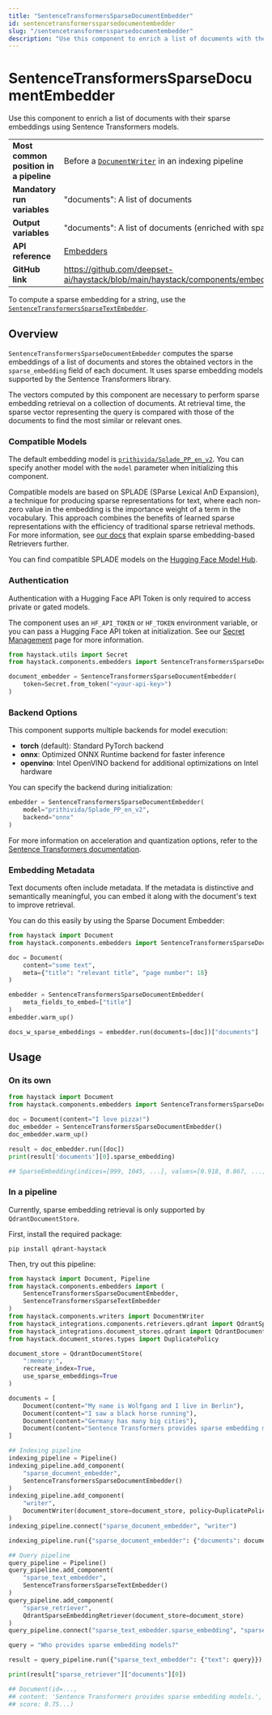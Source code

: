 ```yaml
---
title: "SentenceTransformersSparseDocumentEmbedder"
id: sentencetransformerssparsedocumentembedder
slug: "/sentencetransformerssparsedocumentembedder"
description: "Use this component to enrich a list of documents with their sparse embeddings using Sentence Transformers models."
---
```


# SentenceTransformersSparseDocumentEmbedder

Use this component to enrich a list of documents with their sparse embeddings using Sentence Transformers models.

|  |  |
| --- | --- |
| **Most common position in a pipeline** | Before a [`DocumentWriter`](../writers/documentwriter.mdx) in an indexing pipeline                                                          |
| **Mandatory run variables**            | "documents": A list of documents                                                                                                   |
| **Output variables**                   | "documents": A list of documents (enriched with sparse embeddings)                                                                 |
| **API reference**                      | [Embedders](/reference/embedders-api)                                                                                                     |
| **GitHub link**                        | https://github.com/deepset-ai/haystack/blob/main/haystack/components/embedders/sentence_transformers_sparse_document_embedder.py |

To compute a sparse embedding for a string, use the [`SentenceTransformersSparseTextEmbedder`](sentencetransformerssparsetextembedder.mdx).

## Overview

`SentenceTransformersSparseDocumentEmbedder` computes the sparse embeddings of a list of documents and stores the obtained vectors in the `sparse_embedding` field of each document. It uses sparse embedding models supported by the Sentence Transformers library.

The vectors computed by this component are necessary to perform sparse embedding retrieval on a collection of documents. At retrieval time, the sparse vector representing the query is compared with those of the documents to find the most similar or relevant ones.

### Compatible Models

The default embedding model is [`prithivida/Splade_PP_en_v2`](https://huggingface.co/prithivida/Splade_PP_en_v2). You can specify another model with the `model` parameter when initializing this component.

Compatible models are based on SPLADE (SParse Lexical AnD Expansion), a technique for producing sparse representations for text, where each non-zero value in the embedding is the importance weight of a term in the vocabulary. This approach combines the benefits of learned sparse representations with the efficiency of traditional sparse retrieval methods. For more information, see [our docs](../retrievers.mdx#sparse-embedding-based-retrievers) that explain sparse embedding-based Retrievers further.

You can find compatible SPLADE models on the [Hugging Face Model Hub](https://huggingface.co/models?search=splade).

### Authentication

Authentication with a Hugging Face API Token is only required to access private or gated models.

The component uses an `HF_API_TOKEN` or `HF_TOKEN` environment variable, or you can pass a Hugging Face API token at initialization. See our [Secret Management](../../concepts/secret-management.mdx) page for more information.

```python
from haystack.utils import Secret
from haystack.components.embedders import SentenceTransformersSparseDocumentEmbedder

document_embedder = SentenceTransformersSparseDocumentEmbedder(
    token=Secret.from_token("<your-api-key>")
)
```

### Backend Options

This component supports multiple backends for model execution:

- **torch** (default): Standard PyTorch backend
- **onnx**: Optimized ONNX Runtime backend for faster inference
- **openvino**: Intel OpenVINO backend for additional optimizations on Intel hardware

You can specify the backend during initialization:

```python
embedder = SentenceTransformersSparseDocumentEmbedder(
    model="prithivida/Splade_PP_en_v2",
    backend="onnx"
)
```

For more information on acceleration and quantization options, refer to the [Sentence Transformers documentation](https://sbert.net/docs/sentence_transformer/usage/efficiency.html).

### Embedding Metadata

Text documents often include metadata. If the metadata is distinctive and semantically meaningful, you can embed it along with the document's text to improve retrieval.

You can do this easily by using the Sparse Document Embedder:

```python
from haystack import Document
from haystack.components.embedders import SentenceTransformersSparseDocumentEmbedder

doc = Document(
    content="some text",
    meta={"title": "relevant title", "page number": 18}
)

embedder = SentenceTransformersSparseDocumentEmbedder(
    meta_fields_to_embed=["title"]
)
embedder.warm_up()

docs_w_sparse_embeddings = embedder.run(documents=[doc])["documents"]
```

## Usage

### On its own

```python
from haystack import Document
from haystack.components.embedders import SentenceTransformersSparseDocumentEmbedder

doc = Document(content="I love pizza!")
doc_embedder = SentenceTransformersSparseDocumentEmbedder()
doc_embedder.warm_up()

result = doc_embedder.run([doc])
print(result['documents'][0].sparse_embedding)

## SparseEmbedding(indices=[999, 1045, ...], values=[0.918, 0.867, ...])
```

### In a pipeline

Currently, sparse embedding retrieval is only supported by `QdrantDocumentStore`.

First, install the required package:

```shell
pip install qdrant-haystack
```

Then, try out this pipeline:

```python
from haystack import Document, Pipeline
from haystack.components.embedders import (
    SentenceTransformersSparseDocumentEmbedder,
    SentenceTransformersSparseTextEmbedder
)
from haystack.components.writers import DocumentWriter
from haystack_integrations.components.retrievers.qdrant import QdrantSparseEmbeddingRetriever
from haystack_integrations.document_stores.qdrant import QdrantDocumentStore
from haystack.document_stores.types import DuplicatePolicy

document_store = QdrantDocumentStore(
    ":memory:",
    recreate_index=True,
    use_sparse_embeddings=True
)

documents = [
    Document(content="My name is Wolfgang and I live in Berlin"),
    Document(content="I saw a black horse running"),
    Document(content="Germany has many big cities"),
    Document(content="Sentence Transformers provides sparse embedding models."),
]

## Indexing pipeline
indexing_pipeline = Pipeline()
indexing_pipeline.add_component(
    "sparse_document_embedder",
    SentenceTransformersSparseDocumentEmbedder()
)
indexing_pipeline.add_component(
    "writer",
    DocumentWriter(document_store=document_store, policy=DuplicatePolicy.OVERWRITE)
)
indexing_pipeline.connect("sparse_document_embedder", "writer")

indexing_pipeline.run({"sparse_document_embedder": {"documents": documents}})

## Query pipeline
query_pipeline = Pipeline()
query_pipeline.add_component(
    "sparse_text_embedder",
    SentenceTransformersSparseTextEmbedder()
)
query_pipeline.add_component(
    "sparse_retriever",
    QdrantSparseEmbeddingRetriever(document_store=document_store)
)
query_pipeline.connect("sparse_text_embedder.sparse_embedding", "sparse_retriever.query_sparse_embedding")

query = "Who provides sparse embedding models?"

result = query_pipeline.run({"sparse_text_embedder": {"text": query}})

print(result["sparse_retriever"]["documents"][0])

## Document(id=...,
## content: 'Sentence Transformers provides sparse embedding models.',
## score: 0.75...)
```